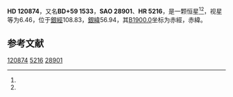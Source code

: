 {{Starbox begin
| name = HD 120874
}}
{{Starbox observe
| epoch = [[J2000.0|J2000.0]]
| constell = {{星座名待查}}<ref name=SIMBAD>{{cite web
 | url=http://simbad.u-strasbg.fr/simbad/sim-id?Ident=HR+5216
 | title=Pulsating variable Star
 | publisher=Centre de Données astronomiques de Strasbourg
 | work=SIMBAD
 | accessdate=2012-07-13
 | archive-date=2016-03-18
 | archive-url=https://web.archive.org/web/20160318015249/http://simbad.u-strasbg.fr/simbad/sim-id?Ident=HR+5216
 | dead-url=no
 }}</ref><ref name=DATA>{{cite web
 | url=http://vizier.u-strasbg.fr/viz-bin/VizieR-5?-out.add=.&-source=5050&-corr=PK=HR&-out.max=9999&HR=5216
 | title=VizieR Detailed Page
 | accessdate=2012-07-13
 | archive-date=2016-03-05
 | archive-url=https://web.archive.org/web/20160305221549/http://vizier.u-strasbg.fr/viz-bin/VizieR-5?-out.add=.&-source=5050&-corr=PK=HR&-out.max=9999&HR=5216
 | dead-url=no
 }}</ref>
| 星官 = 
| ra = {{RA|13|50|27.7}}<ref name=SIMBAD /><ref name=DATA />
| dec = {{DEC|+58|32|22}}<ref name=SIMBAD /><ref name=DATA />
| appmag_v = 6.46<ref name=SIMBAD /><ref name=DATA />
}}
{{Starbox character
| class = A3V<ref name=SIMBAD /><ref name=DATA />
| b-v = 0.09<ref name=SIMBAD /><ref name=DATA />
| u-b = 0.08<ref name=SIMBAD /><ref name=DATA />
| r-i = <ref name=SIMBAD /><ref name=DATA />
| variable = 
}}
{{Starbox astrometry
| radial_v = 0.08
| prop_mo_ra = -40
| parallax = 
| p_error = 
}}
{{Starbox catalog
| names =BD+59 1533，[[SAO星表|SAO]] 28901，[[HD星表|HD]] 120874，[[HR星表|HR]] 5216}}
{{Starbox reference |Simbad=HR+5216}}
{{Starbox end}}

'''HD 120874'''，又名'''BD+59 1533'''，'''SAO 28901'''、'''HR 5216'''，是一颗恒星<ref name=SIMBAD /><ref name=DATA />，视星等为6.46，位于[[銀道座標系|銀經]]108.83，[[銀道座標系|銀緯]]56.94，其[[B1900.0|B1900.0]]坐标为赤經{{RA|13|47|1.4}}，赤緯{{DEC|+59|56.94|4}}。

== 参考文献 ==
{{reflist}}

{{star-stub}}

[[Category:HD和HDE天體|120874]]
[[Category:HR天體|5216]]
[[Category:SAO天體|28901]]